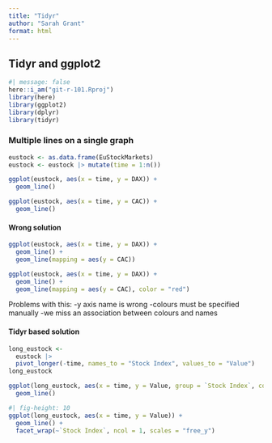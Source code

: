 ```yaml
---
title: "Tidyr"
author: "Sarah Grant"
format: html
---
```


## Tidyr and ggplot2
```r
#| message: false
here::i_am("git-r-101.Rproj")
library(here)
library(ggplot2)
library(dplyr)
library(tidyr)
```

### Multiple lines on a single graph
```r
eustock <- as.data.frame(EuStockMarkets)
eustock <- eustock |> mutate(time = 1:n())
```


```r
ggplot(eustock, aes(x = time, y = DAX)) +
  geom_line()
```
```r
ggplot(eustock, aes(x = time, y = CAC)) +
  geom_line()
```
#### Wrong solution
```r
ggplot(eustock, aes(x = time, y = DAX)) +
  geom_line() +
  geom_line(mapping = aes(y = CAC))
```
```r
ggplot(eustock, aes(x = time, y = DAX)) +
  geom_line() +
  geom_line(mapping = aes(y = CAC), color = "red")
```

Problems with this:
-y axis name is wrong
-colours must be specified manually
-we miss an association between colours and names

#### Tidyr based solution
```r
long_eustock <-
  eustock |>
  pivot_longer(-time, names_to = "Stock Index", values_to = "Value")
long_eustock
```

```r
ggplot(long_eustock, aes(x = time, y = Value, group = `Stock Index`, color = `Stock Index`)) +
  geom_line()
```

```r
#| fig-height: 10
ggplot(long_eustock, aes(x = time, y = Value)) +
  geom_line() +
  facet_wrap(~`Stock Index`, ncol = 1, scales = "free_y")
```

```r
```
